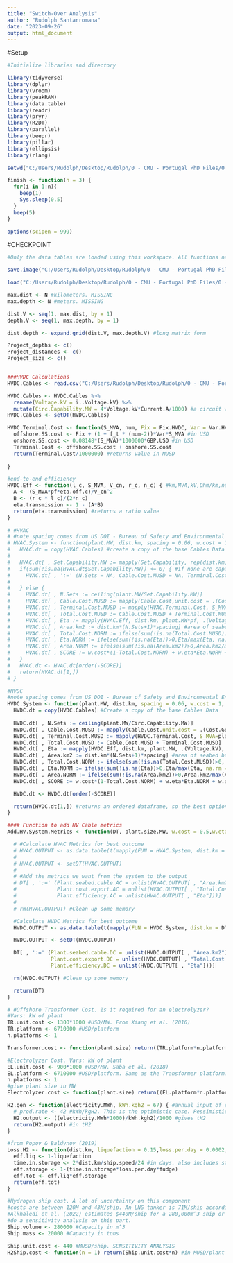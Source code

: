 ```yaml
---
title: "Switch-Over Analysis"
author: "Rudolph Santarromana"
date: "2023-09-26"
output: html_document
---
```


#Setup
```r
#Initialize libraries and directory

library(tidyverse)
library(dplyr)
library(vroom)
library(peakRAM)
library(data.table)
library(readr)
library(pryr)
library(R2DT)
library(parallel)
library(beepr)
library(pillar)
library(ellipsis)
library(rlang)

setwd("C:/Users/Rudolph/Desktop/Rudolph/0 - CMU - Portugal PhD Files/0 - Research/Transmission Switch Over")

finish <- function(n = 3) {
  for(i in 1:n){
    beep(1)
    Sys.sleep(0.5)
  }
  beep(5)
}

options(scipen = 999)
```

#CHECKPOINT
```r
#Only the data tables are loaded using this workspace. All functions needed to generate these are not loaded.

save.image("C:/Users/Rudolph/Desktop/Rudolph/0 - CMU - Portugal PhD Files/0 - Research/Transmission Switch Over/Paper_3_Workspace.RData")

load("C:/Users/Rudolph/Desktop/Rudolph/0 - CMU - Portugal PhD Files/0 - Research/Transmission Switch Over/Paper_3_Workspace.RData")

```

```r
max.dist <- N #kilometers. MISSING
max.depth <- N #meters. MISSING

dist.V <- seq(1, max.dist, by = 1)
depth.V <- seq(1, max.depth, by = 1)

dist.depth <- expand.grid(dist.V, max.depth.V) #long matrix form
```

```r
Project_depths <- c()
Project_distances <- c()
Project_size <- c()

```

```r

```

```r
###HVDC Calculations
HVDC.Cables <- read.csv("C:/Users/Rudolph/Desktop/Rudolph/0 - CMU - Portugal PhD Files/0 - Research/Transmission Challenges - Offshore Wind/HVDC_Cable_Data.csv")

HVDC.Cables <- HVDC.Cables %>%
  rename(Voltage.kV = ï..Voltage.kV) %>%
  mutate(Circ.Capability.MW = 4*Voltage.kV*Current.A/1000) #a circuit will have two lines. CHECK THIS
HVDC.Cables <- setDT(HVDC.Cables)

HVDC.Terminal.Cost <- function(S_MVA, num, Fix = Fix.HVDC, Var = Var.HVDC) {
  offshore.SS.cost <- Fix + (1 + f_t * (num-2))*Var*S_MVA #in USD
  onshore.SS.cost <- 0.08148*(S_MVA)*1000000*GBP.USD #in USD
  Terminal.Cost <- offshore.SS.cost + onshore.SS.cost
  return(Terminal.Cost/1000000) #returns value in MUSD
  
}

#end-to-end efficiency
HVDC.Eff <- function(l_c, S_MVA, V_cn, r_c, n_c) { #km,MVA,kV,Ohm/km,num parallel circuits
  A <- (S_MVA*pf*eta.off.c)/V_cn^2
  B <- (r_c * l_c)/(2*n_c)
  eta.transmission <- 1 - (A*B)
  return(eta.transmission) #returns a ratio value
}

# #HVAC
# #note spacing comes from US DOI - Bureau of Safety and Environmental Enforcement. (2014). Offshore Wind Submarine Cable Spacing Guidance.
# HVAC.System <- function(plant.MW, dist.km, spacing = 0.06, w.cost = 1, w.eta = 0, w.area = 0) {
#   HVAC.dt = copy(HVAC.Cables) #create a copy of the base Cables Data
# 
#   HVAC.dt[ , Set.Capability.MW := mapply(Set.Capability, rep(dist.km, times = 14), V_cn = Voltage.kV, I_cn = Current.A*10e-4, C = Capacitance.Fkm)]
#   if(sum(!is.na(HVAC.dt$Set.Capability.MW)) <= 0) { #if none are capable, then just return NAs
#     HVAC.dt[ , ':=' (N.Sets = NA, Cable.Cost.MUSD = NA, Terminal.Cost.MUSD = NA, Total.Cost.MUSD = NA, Eta = NA, Area.km2 = NA, Total.Cost.NORM = NA, Eta.NORM = NA, Area.NORM = NA, SCORE = NA)]
# 
#   } else {
#     HVAC.dt[ , N.Sets := ceiling(plant.MW/Set.Capability.MW)]
#     HVAC.dt[ , Cable.Cost.MUSD := mapply(Cable.Cost,unit.cost = .(Cost.GBPkm), dist.km, num = .(N.Sets*2))]
#     HVAC.dt[ , Terminal.Cost.MUSD := mapply(HVAC.Terminal.Cost, S_MVA=plant.MW*pf, num = .(N.Sets))]
#     HVAC.dt[ , Total.Cost.MUSD := Cable.Cost.MUSD + Terminal.Cost.MUSD]
#     HVAC.dt[ , Eta := mapply(HVAC.Eff, dist.km, plant.MW*pf, .(Voltage.kV),.(Resistance.Ohkm),.(N.Sets))]
#     HVAC.dt[ , Area.km2 := dist.km*(N.Sets+1)*spacing] #area of seabed buffered needed
#     HVAC.dt[ , Total.Cost.NORM := ifelse(sum(!is.na(Total.Cost.MUSD))>0, Total.Cost.MUSD/max(Total.Cost.MUSD, na.rm = TRUE),NA)]
#     HVAC.dt[ , Eta.NORM := ifelse(sum(!is.na(Eta))>0,Eta/max(Eta, na.rm = TRUE),NA)]
#     HVAC.dt[ , Area.NORM := ifelse(sum(!is.na(Area.km2))>0,Area.km2/max(Area.km2, na.rm = TRUE),NA)]
#     HVAC.dt[ , SCORE := w.cost*(1-Total.Cost.NORM) + w.eta*Eta.NORM + w.area*(1-Area.NORM)]
#   }
#   HVAC.dt <- HVAC.dt[order(-SCORE)]
#   return(HVAC.dt[1,])
# }

#HVDC
#note spacing comes from US DOI - Bureau of Safety and Environmental Enforcement. (2014). Offshore Wind Submarine Cable Spacing Guidance.
HVDC.System <- function(plant.MW, dist.km, spacing = 0.06, w.cost = 1, w.eta = 0, w.area = 0) {
  HVDC.dt = copy(HVDC.Cables) #Create a copy of the base Cables Data
  
  HVDC.dt[ , N.Sets := ceiling(plant.MW/Circ.Capability.MW)]
  HVDC.dt[ , Cable.Cost.MUSD := mapply(Cable.Cost,unit.cost = .(Cost.GBPkm), dist.km, num = .(N.Sets*2))]
  HVDC.dt[ , Terminal.Cost.MUSD := mapply(HVDC.Terminal.Cost, S_MVA=plant.MW, num = .(N.Sets))]
  HVDC.dt[ , Total.Cost.MUSD := Cable.Cost.MUSD + Terminal.Cost.MUSD]
  HVDC.dt[ , Eta := mapply(HVDC.Eff, dist.km, plant.MW, .(Voltage.kV),.(Resistance.Ohkm),.(N.Sets))]
  HVDC.dt[ , Area.km2 := dist.km*(N.Sets+1)*spacing] #area of seabed buffer needed
  HVDC.dt[ , Total.Cost.NORM := ifelse(sum(!is.na(Total.Cost.MUSD))>0, Total.Cost.MUSD/max(Total.Cost.MUSD, na.rm = TRUE),NA)]
  HVDC.dt[ , Eta.NORM := ifelse(sum(!is.na(Eta))>0,Eta/max(Eta, na.rm = TRUE),NA)]
  HVDC.dt[ , Area.NORM := ifelse(sum(!is.na(Area.km2))>0,Area.km2/max(Area.km2, na.rm = TRUE),NA)]
  HVDC.dt[ , SCORE := w.cost*(1-Total.Cost.NORM) + w.eta*Eta.NORM + w.area*(1-Area.NORM)]

  HVDC.dt <- HVDC.dt[order(-SCORE)]

  return(HVDC.dt[1,]) #returns an ordered dataframe, so the best option is the first
}

#### Function to add HV Cable metrics
Add.HV.System.Metrics <- function(DT, plant.size.MW, w.cost = 0.5,w.eta = 0.5, w.area = 0) { #takes the data table as an input

  # #Calculate HVAC Metrics for best outcome
  # HVAC.OUTPUT <- as.data.table(t(mapply(FUN = HVAC.System, dist.km = DT$Shore_dist ,plant.MW = plant.size.MW, w.cost, w.eta, w.area)))
  # 
  # HVAC.OUTPUT <- setDT(HVAC.OUTPUT)
  # 
  # #Add the metrics we want from the system to the output
  # DT[ , ':=' (Plant.seabed.cable.AC = unlist(HVAC.OUTPUT[ , "Area.km2"]),
  #             Plant.cost.export.AC = unlist(HVAC.OUTPUT[ , "Total.Cost.MUSD"]),
  #             Plant.efficiency.AC = unlist(HVAC.OUTPUT[ , "Eta"]))]
  # 
  # rm(HVAC.OUTPUT) #Clean up some memory

  #Calculate HVDC Metrics for best outcome
  HVDC.OUTPUT <- as.data.table(t(mapply(FUN = HVDC.System, dist.km = DT$Shore_dist ,plant.MW = plant.size.MW, w.cost, w.eta, w.area)))

  HVDC.OUTPUT <- setDT(HVDC.OUTPUT)

  DT[ , ':=' (Plant.seabed.cable.DC = unlist(HVDC.OUTPUT[ , "Area.km2"]),
              Plant.cost.export.DC = unlist(HVDC.OUTPUT[ , "Total.Cost.MUSD"]),
              Plant.efficiency.DC = unlist(HVDC.OUTPUT[ , "Eta"]))]

  rm(HVDC.OUTPUT) #Clean up some memory

  return(DT)
}
```

```r
# #Offshore Transformer Cost. Is it required for an electrolyzer?
#Vars: kW of plant
TR.unit.cost <- 1300*1000 #USD/MW. From Xiang et al. (2016)
TR.platform <- 6710000 #USD/platform
n.platforms <- 1

Transformer.cost <- function(plant.size) return((TR.platform*n.platforms)+(TR.unit.cost*plant.size)) #give plant size in MW, returns value in USD

#Electrolyzer Cost. Vars: kW of plant
EL.unit.cost <- 900*1000 #USD/MW. Saba et al. (2018)
EL.platform <- 6710000 #USD/platform. Same as the Transformer platform. SENSITIVITY ANALYSIS
n.platforms <- 1
#give plant size in MW
Electrolyzer.cost <- function(plant.size) return((EL.platform*n.platforms)+(EL.unit.cost*plant.size))

H2.gen <- function(electricity.MWh, kWh.kgh2 = 67) { #annual input of electricity in MWh. Source: IRENA, 2020 (Green Hydrogen cost reduction)
  # prod.rate <- 42 #kWh/kgH2. This is the optimistic case. Pessimistic = 73
  H2.output <- ((electricity.MWh*1000)/kWh.kgh2)/1000 #gives tH2
  return(H2.output) #in tH2
}

#from Popov & Baldynov (2019)
Loss.H2 <- function(dist.km, liquefaction = 0.15,loss.per.day = 0.0002, ship.speed = 35, fudge = 1.05) {
  eff.liq <- 1-liquefaction
  time.in.storage <- 2*dist.km/ship.speed/24 #in days. also includes storage during transport, and waiting while the ship returns from shore
  eff.storage <- 1-(time.in.storage*loss.per.day*fudge) 
  eff.tot <- eff.liq*eff.storage
  return(eff.tot)
}

#Hydrogen ship cost. A lot of uncertainty on this component
#costs are between 120M and 43M/ship. An LNG tanker is 71M/ship according to Saadi et al. (2018)
#Alkhaledi et al. (2022) estimates $440M/ship for a 280,000m^3 ship or 20,000ton capacity. This is huge.
#do a sensitivity analysis on this part.
Ship.volume <- 280000 #Capacity in m^3
Ship.mass <- 20000 #Capacity in tons

Ship.unit.cost <- 440 #MUSD/ship. SENSITIVITY ANALYSIS
H2Ship.cost <- function(n = 1) return(Ship.unit.cost*n) #in MUSD/plant

```
